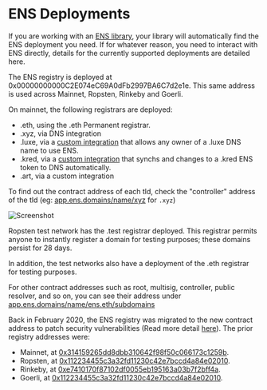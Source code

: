 
# ENS Deployments

If you are working with an [ENS library](dapp-developer-guide/ens-libraries.md), your library will automatically find the ENS deployment you need. If for whatever reason, you need to interact with ENS directly, details for the currently supported deployments are detailed here.

The ENS registry is deployed at 0x00000000000C2E074eC69A0dFb2997BA6C7d2e1e. This same address is used across Mainnet, Ropsten, Rinkeby and Goerli.

On mainnet, the following registrars are deployed:

* .eth, using the .eth Permanent registrar.
* .xyz, via DNS integration
* .luxe, via a [custom integration](http://join.luxe/) that allows any owner of a .luxe DNS name to use ENS.
* .kred, via a [custom integration](http://domains.kred/) that synchs and changes to a .kred ENS token to DNS automatically.
* .art, via a custom integration

To find out the contract address of each tld, check the "controller" address of the tld \(eg: [app.ens.domains/name/xyz](https://app.ens.domains/name/xyz) for `.xyz`)

![Screenshot](../public/assets/screenshot-2021-05-19-at-17.54.17.png)

Ropsten test network has the .test registrar deployed. This registrar permits anyone to instantly register a domain for testing purposes; these domains persist for 28 days.

In addition, the test networks also have a deployment of the .eth registrar for testing purposes.

For other contract addresses such as root, multisig, controller, public resolver, and so on, you can see their address under [app.ens.domains/name/ens.eth/subdomains](https://app.ens.domains/name/ens.eth/subdomains)

Back in February 2020, the ENS registry was migrated to the new contract address to patch security vulnerabilities \(Read more detail [here](ens-migration-february-2020/technical-description.md)\). The prior registry addresses were:

* Mainnet, at [0x314159265dd8dbb310642f98f50c066173c1259b](https://etherscan.io/address/0x314159265dd8dbb310642f98f50c066173c1259b#code).
* Ropsten, at [0x112234455c3a32fd11230c42e7bccd4a84e02010](https://ropsten.etherscan.io/address/0x112234455c3a32fd11230c42e7bccd4a84e02010).
* Rinkeby, at [0xe7410170f87102df0055eb195163a03b7f2bff4a](https://rinkeby.etherscan.io/address/0xe7410170f87102df0055eb195163a03b7f2bff4a).
* Goerli, at [0x112234455c3a32fd11230c42e7bccd4a84e02010](https://goerli.etherscan.io/address/0x112234455c3a32fd11230c42e7bccd4a84e02010).

